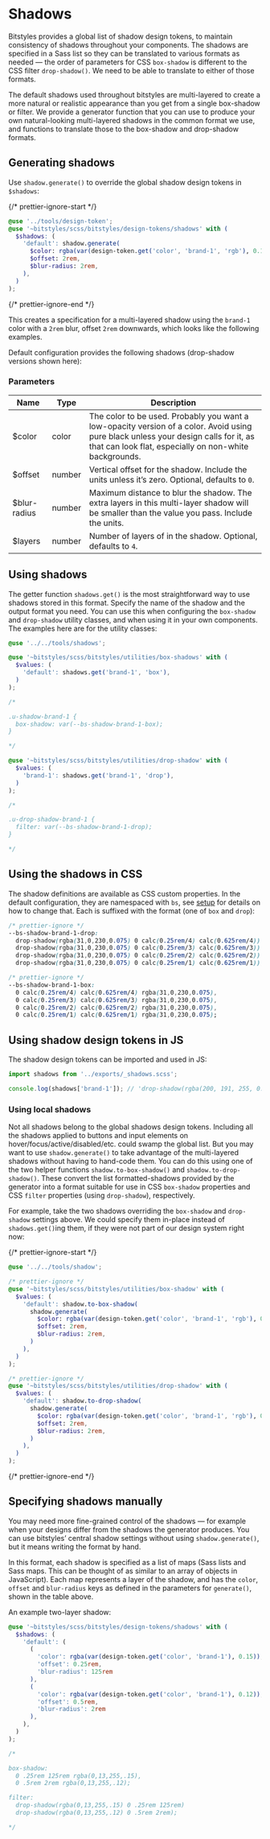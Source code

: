 
<Meta title="Design Tokens/Shadows/Overview" />

# Shadows

Bitstyles provides a global list of shadow design tokens, to maintain consistency of shadows throughout your components. The shadows are specified in a Sass list so they can be translated to various formats as needed — the order of parameters for CSS `box-shadow` is different to the CSS filter `drop-shadow()`. We need to be able to translate to either of those formats.

The default shadows used throughout bitstyles are multi-layered to create a more natural or realistic appearance than you get from a single box-shadow or filter. We provide a generator function that you can use to produce your own natural-looking multi-layered shadows in the common format we use, and functions to translate those to the box-shadow and drop-shadow formats.

## Generating shadows

Use `shadow.generate()` to override the global shadow design tokens in `$shadows`:

{/* prettier-ignore-start */}
```scss
@use '../tools/design-token';
@use '~bitstyles/scss/bitstyles/design-tokens/shadows' with (
  $shadows: (
    'default': shadow.generate(
      $color: rgba(var(design-token.get('color', 'brand-1', 'rgb'), 0.15)),
      $offset: 2rem,
      $blur-radius: 2rem,
    ),
  )
);
```
{/* prettier-ignore-end */}

This creates a specification for a multi-layered shadow using the `brand-1` color with a `2rem` blur, offset `2rem` downwards, which looks like the following examples.

<Canvas>
  <Story id="utilities-shadow--brand-1" />
  <Story id="utilities-drop-shadow--brand-1" />
</Canvas>

Default configuration provides the following shadows (drop-shadow versions shown here):

<Canvas>
  <Story id="design-tokens-shadows--brand-1" />
  <Story id="design-tokens-shadows--brand-1-center" />
  <Story id="design-tokens-shadows--brand-2" />
  <Story id="design-tokens-shadows--gray" />
  <Story id="design-tokens-shadows--gray-center" />
  <Story id="design-tokens-shadows--positive" />
  <Story id="design-tokens-shadows--warning" />
  <Story id="design-tokens-shadows--danger" />
</Canvas>

### Parameters

| Name         | Type   | Description                                                                                                                                                                                   |
| ------------ | ------ | --------------------------------------------------------------------------------------------------------------------------------------------------------------------------------------------- |
| $color       | color  | The color to be used. Probably you want a low-opacity version of a color. Avoid using pure black unless your design calls for it, as that can look flat, especially on non-white backgrounds. |
| $offset      | number | Vertical offset for the shadow. Include the units unless it’s zero. Optional, defaults to `0`.                                                                                                |
| $blur-radius | number | Maximum distance to blur the shadow. The extra layers in this multi-layer shadow will be smaller than the value you pass. Include the units.                                                  |
| $layers      | number | Number of layers of in the shadow. Optional, defaults to `4`.                                                                                                                                 |

## Using shadows

The getter function `shadows.get()` is the most straightforward way to use shadows stored in this format. Specify the name of the shadow and the output format you need. You can use this when configuring the `box-shadow` and `drop-shadow` utility classes, and when using it in your own components. The examples here are for the utility classes:

```scss
@use '../../tools/shadows';

@use '~bitstyles/scss/bitstyles/utilities/box-shadows' with (
  $values: (
    'default': shadows.get('brand-1', 'box'),
  )
);

/*

.u-shadow-brand-1 {
  box-shadow: var(--bs-shadow-brand-1-box);
}

*/

@use '~bitstyles/scss/bitstyles/utilities/drop-shadow' with (
  $values: (
    'brand-1': shadows.get('brand-1', 'drop'),
  )
);

/*

.u-drop-shadow-brand-1 {
  filter: var(--bs-shadow-brand-1-drop);
}

*/
```

## Using the shadows in CSS

The shadow definitions are available as CSS custom properties. In the default configuration, they are namespaced with `bs`, see [setup](/story/design-tokens-setup--page) for details on how to change that. Each is suffixed with the format (one of `box` and `drop`):

```css
/* prettier-ignore */
--bs-shadow-brand-1-drop:
  drop-shadow(rgba(31,0,230,0.075) 0 calc(0.25rem/4) calc(0.625rem/4))
  drop-shadow(rgba(31,0,230,0.075) 0 calc(0.25rem/3) calc(0.625rem/3))
  drop-shadow(rgba(31,0,230,0.075) 0 calc(0.25rem/2) calc(0.625rem/2))
  drop-shadow(rgba(31,0,230,0.075) 0 calc(0.25rem/1) calc(0.625rem/1));

/* prettier-ignore */
--bs-shadow-brand-1-box:
  0 calc(0.25rem/4) calc(0.625rem/4) rgba(31,0,230,0.075),
  0 calc(0.25rem/3) calc(0.625rem/3) rgba(31,0,230,0.075),
  0 calc(0.25rem/2) calc(0.625rem/2) rgba(31,0,230,0.075),
  0 calc(0.25rem/1) calc(0.625rem/1) rgba(31,0,230,0.075);
```

## Using shadow design tokens in JS

The shadow design tokens can be imported and used in JS:

```js
import shadows from '../exports/_shadows.scss';

console.log(shadows['brand-1']); // 'drop-shadow(rgba(200, 191, 255, 0.125) 0 0.5rem 0.5rem) drop-shadow(rgba(200, 191, 255, 0.125) 0 0.6666666667rem 0.6666666667rem) drop-shadow(rgba(200, 191, 255, 0.125) 0 1rem 1rem) drop-shadow(rgba(200, 191, 255, 0.125) 0 2rem 2rem)'
```

### Using local shadows

Not all shadows belong to the global shadows design tokens. Including all the shadows applied to buttons and input elements on hover/focus/active/disabled/etc. could swamp the global list. But you may want to use `shadow.generate()` to take advantage of the multi-layered shadows without having to hand-code them. You can do this using one of the two helper functions `shadow.to-box-shadow()` and `shadow.to-drop-shadow()`. These convert the list formatted-shadows provided by the generator into a format suitable for use in CSS `box-shadow` properties and CSS `filter` properties (using `drop-shadow`), respectively.

For example, take the two shadows overriding the `box-shadow` and `drop-shadow` settings above. We could specify them in-place instead of `shadows.get()`ing them, if they were not part of our design system right now:

{/* prettier-ignore-start */}
```scss
@use '../../tools/shadow';

/* prettier-ignore */
@use '~bitstyles/scss/bitstyles/utilities/box-shadow' with (
  $values: (
    'default': shadow.to-box-shadow(
      shadow.generate(
        $color: rgba(var(design-token.get('color', 'brand-1', 'rgb'), 0.15)),
        $offset: 2rem,
        $blur-radius: 2rem,
      )
    ),
  )
);

/* prettier-ignore */
@use '~bitstyles/scss/bitstyles/utilities/drop-shadow' with (
  $values: (
    'default': shadow.to-drop-shadow(
      shadow.generate(
        $color: rgba(var(design-token.get('color', 'brand-1', 'rgb'), 0.15)),
        $offset: 2rem,
        $blur-radius: 2rem,
      )
    ),
  )
);
```
{/* prettier-ignore-end */}

## Specifying shadows manually

You may need more fine-grained control of the shadows — for example when your designs differ from the shadows the generator produces. You can use bitstyles’ central shadow settings without using `shadow.generate()`, but it means writing the format by hand.

In this format, each shadow is specified as a list of maps (Sass lists and Sass maps. This can be thought of as similar to an array of objects in JavaScript). Each map represents a layer of the shadow, and has the `color`, `offset` and `blur-radius` keys as defined in the parameters for `generate()`, shown in the table above.

An example two-layer shadow:

```scss
@use '~bitstyles/scss/bitstyles/design-tokens/shadows' with (
  $shadows: (
    'default': (
      (
        'color': rgba(var(design-token.get('color', 'brand-1'), 0.15)),
        'offset': 0.25rem,
        'blur-radius': 125rem
      ),
      (
        'color': rgba(var(design-token.get('color', 'brand-1'), 0.12)),
        'offset': 0.5rem,
        'blur-radius': 2rem
      ),
    ),
  )
);

/*

box-shadow:
  0 .25rem 125rem rgba(0,13,255,.15),
  0 .5rem 2rem rgba(0,13,255,.12);

filter:
  drop-shadow(rgba(0,13,255,.15) 0 .25rem 125rem)
  drop-shadow(rgba(0,13,255,.12) 0 .5rem 2rem);

*/
```
